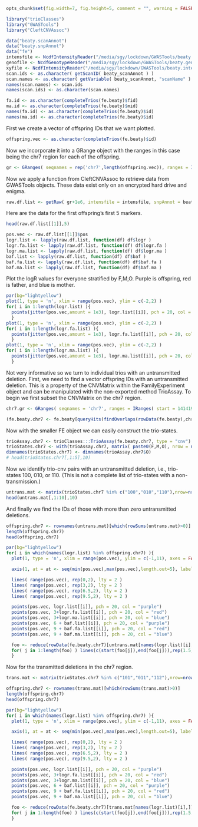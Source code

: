 ```r
opts_chunk$set(fig.width=7, fig.height=5, comment = "", warning = FALSE, tidy = TRUE, highlight = TRUE, fig.path = 'figures/', dev = 'png', background = 'red', width = 100)
```
```r
library("trioClasses")
library("GWASTools")
library("CleftCNVAssoc")
```
```r
data("beaty.scanAnnot")
data("beaty.snpAnnot")
data("fe")
intensfile <- NcdfIntensityReader("/media/sgy/lockdown/GWASTools/beaty.intensity.nc")
genofile <- NcdfGenotypeReader("/media/sgy/lockdown/GWASTools/beaty.geno.nc")
xyfile <- NcdfIntensityReader("/media/sgy/lockdown/GWASTools/beaty.intensity.xy.nc")
scan.ids <- as.character( getScanID( beaty_scanAnnot ) )
scan.names <- as.character( getVariable( beaty_scanAnnot, "scanName" ) )
names(scan.names) <- scan.ids
names(scan.ids) <- as.character(scan.names)
```

```r
fa.id <- as.character(completeTrios(fe.beaty)$fid)
ma.id <- as.character(completeTrios(fe.beaty)$mid)
names(fa.id) <- as.character(completeTrios(fe.beaty)$id)
names(ma.id) <- as.character(completeTrios(fe.beaty)$id)
```
First we create a vector of offspring IDs that we want plotted.
```r
offspring.vec <- as.character(completeTrios(fe.beaty)$id)
```
Now we incorporate it into a GRange object with the ranges in this case being the chr7 region for each of the offspring.
```r
gr <- GRanges( seqnames = rep('chr7',length(offspring.vec)), ranges = IRanges( start = 141419097, end = 141441259), id = offspring.vec )
```
Now we apply a function from CleftCNVAssoc to retrieve data from GWASTools objects.  These data exist only on an encrypted hard drive and enigma.
```r
raw.df.list <- getRaw( gr+1e6, intensfile = intensfile, snpAnnot = beaty_snpAnnot, scan.id = scan.ids, fa.id = fa.id, ma.id = ma.id, genofile = genofile, xyfile = xyfile )
```
Here are the data for the first offspring's first 5 markers.
```r
head(raw.df.list[[1]],5)
```

```r
pos.vec <- raw.df.list[[1]]$pos
logr.list <- lapply(raw.df.list, function(df) df$logr )
logr.fa.list <- lapply(raw.df.list, function(df) df$logr.fa )
logr.ma.list <- lapply(raw.df.list, function(df) df$logr.ma )
baf.list <- lapply(raw.df.list, function(df) df$baf )
baf.fa.list <- lapply(raw.df.list, function(df) df$baf.fa )
baf.ma.list <- lapply(raw.df.list, function(df) df$baf.ma )
```
Plot the logR values for everyone stratified by F,M,O.  Purple is offspring, red is father, and blue is mother.
```r
par(bg="lightyellow")
plot(1, type = 'n', xlim = range(pos.vec), ylim = c(-2,2) )
for( i in 1:length(logr.list) ){
  points(jitter(pos.vec,amount = 1e3), logr.list[[i]], pch = 20, col = "purple")
  }
plot(1, type = 'n', xlim = range(pos.vec), ylim = c(-2,2) )
for( i in 1:length(logr.fa.list) ){
  points(jitter(pos.vec,amount = 1e3), logr.fa.list[[i]], pch = 20, col = "red")
  }
plot(1, type = 'n', xlim = range(pos.vec), ylim = c(-2,2) )
for( i in 1:length(logr.ma.list) ){
  points(jitter(pos.vec,amount = 1e3), logr.ma.list[[i]], pch = 20, col = "blue")
  }
```
Not very informative so we turn to individual trios with an untransmitted deletion. First, we need to find a vector offspring IDs with an untransmitted deletion.  This is a property of the CNVMatrix within the FamilyExperiment object and can be manipulated with the non-exported method TrioAssay.  To begin we first subset the CNVMatrix on the chr7 region.
```r
chr7.gr <- GRanges( seqnames = 'chr7', ranges = IRanges( start = 141419097, end = 141441259))

(fe.beaty.chr7 <- fe.beaty[queryHits(findOverlaps(rowData(fe.beaty),chr7.gr))])
```
Now with the smaller FE object we can easily construct the trio-states.
```r
trioAssay.chr7 <- trioClasses:::TrioAssay(fe.beaty.chr7, type = "cnv")
trioStates.chr7 <- with(trioAssay.chr7, matrix( paste0(F,M,O), nrow = nrow(O), ncol = ncol(O)))
dimnames(trioStates.chr7) <- dimnames(trioAssay.chr7$O)
# head(trioStates.chr7[,1:5],10)
```
Now we identify trio-cnv pairs with an untransmitted deletion, i.e., trio-states 100, 010, or 110.  (This is not a complete list of trio-states with a non-transmission.)
```r
untrans.mat <- matrix(trioStates.chr7 %in% c("100","010","110"),nrow=nrow(trioStates.chr7),ncol=ncol(trioStates.chr7),byrow=FALSE,dimnames=dimnames(trioStates.chr7))
head(untrans.mat[,1:10],10)
```
And finally we find the IDs of those with more than zero untransmitted deletions.
```r
offspring.chr7 <- rownames(untrans.mat)[which(rowSums(untrans.mat)>0)]
length(offspring.chr7)
head(offspring.chr7)
```
```r
par(bg="lightyellow")
for( i in which(names(logr.list) %in% offspring.chr7) ){
  plot(1, type = 'n', xlim = range(pos.vec), ylim = c(-1,11), axes = FALSE, main = paste0(names(logr.list)[i]), xlab = "MB", ylab = "")

  axis(1, at = at <- seq(min(pos.vec),max(pos.vec),length.out=5), labels = round(at/1e6,2) )

  lines( range(pos.vec), rep(0,2), lty = 2 )
  lines( range(pos.vec), rep(3,2), lty = 2 )
  lines( range(pos.vec), rep(6.5,2), lty = 2 )
  lines( range(pos.vec), rep(9.5,2), lty = 2 )

  points(pos.vec, logr.list[[i]], pch = 20, col = "purple")
  points(pos.vec, 3+logr.fa.list[[i]], pch = 20, col = "red")
  points(pos.vec, 3+logr.ma.list[[i]], pch = 20, col = "blue")
  points(pos.vec, 6 + baf.list[[i]], pch = 20, col = "purple")
  points(pos.vec, 9 + baf.fa.list[[i]], pch = 20, col = "red")
  points(pos.vec, 9 + baf.ma.list[[i]], pch = 20, col = "blue")

  foo <- reduce(rowData(fe.beaty.chr7)[untrans.mat[names(logr.list)[i],]])
  for( j in 1:length(foo) ) lines(c(start(foo[j]),end(foo[j])),rep(1.5,2), lwd = 5, col = "red")
  }
```
Now for the transmitted deletions in the chr7 region.
```r
trans.mat <- matrix(trioStates.chr7 %in% c("101","011","112"),nrow=nrow(trioStates.chr7),ncol=ncol(trioStates.chr7),byrow=FALSE,dimnames=dimnames(trioStates.chr7))
```
```r
offspring.chr7 <- rownames(trans.mat)[which(rowSums(trans.mat)>0)]
length(offspring.chr7)
head(offspring.chr7)
```
```r
par(bg="lightyellow")
for( i in which(names(logr.list) %in% offspring.chr7) ){
  plot(1, type = 'n', xlim = range(pos.vec), ylim = c(-1,11), axes = FALSE, main = paste0(names(logr.list)[i]), xlab = "MB", ylab = "")

  axis(1, at = at <- seq(min(pos.vec),max(pos.vec),length.out=5), labels = round(at/1e6,2) )

  lines( range(pos.vec), rep(0,2), lty = 2 )
  lines( range(pos.vec), rep(3,2), lty = 2 )
  lines( range(pos.vec), rep(6.5,2), lty = 2 )
  lines( range(pos.vec), rep(9.5,2), lty = 2 )

  points(pos.vec, logr.list[[i]], pch = 20, col = "purple")
  points(pos.vec, 3+logr.fa.list[[i]], pch = 20, col = "red")
  points(pos.vec, 3+logr.ma.list[[i]], pch = 20, col = "blue")
  points(pos.vec, 6 + baf.list[[i]], pch = 20, col = "purple")
  points(pos.vec, 9 + baf.fa.list[[i]], pch = 20, col = "red")
  points(pos.vec, 9 + baf.ma.list[[i]], pch = 20, col = "blue")

  foo <- reduce(rowData(fe.beaty.chr7)[trans.mat[names(logr.list)[i],]])
  for( j in 1:length(foo) ) lines(c(start(foo[j]),end(foo[j])),rep(1.5,2), lwd = 5, col = "purple")
  }
```
